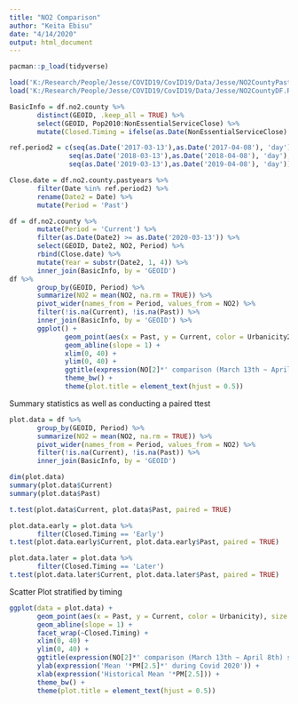 ---
title: "NO2 Comparison"
author: "Keita Ebisu"
date: "4/14/2020"
output: html_document
---


```{r cars, include=FALSE}
pacman::p_load(tidyverse)
```


```{r pressure, echo=TRUE}
load('K:/Research/People/Jesse/COVID19/CovID19/Data/Jesse/NO2CountyPastYearDF.RData')
load('K:/Research/People/Jesse/COVID19/CovID19/Data/Jesse/NO2CountyDF.RData')

BasicInfo = df.no2.county %>% 
       distinct(GEOID, .keep_all = TRUE) %>% 
       select(GEOID, Pop2010:NonEssentialServiceClose) %>% 
       mutate(Closed.Timing = ifelse(as.Date(NonEssentialServiceClose) >= as.Date('2020-03-25') | is.na(NonEssentialServiceClose),'Later', 'Early'))

ref.period2 = c(seq(as.Date('2017-03-13'),as.Date('2017-04-08'), 'day'),
               seq(as.Date('2018-03-13'),as.Date('2018-04-08'), 'day'),
               seq(as.Date('2019-03-13'),as.Date('2019-04-08'), 'day'))

Close.date = df.no2.county.pastyears %>% 
       filter(Date %in% ref.period2) %>% 
       rename(Date2 = Date) %>% 
       mutate(Period = 'Past')

df = df.no2.county %>% 
       mutate(Period = 'Current') %>% 
       filter(as.Date(Date2) >= as.Date('2020-03-13')) %>% 
       select(GEOID, Date2, NO2, Period) %>% 
       rbind(Close.date) %>% 
       mutate(Year = substr(Date2, 1, 4)) %>% 
       inner_join(BasicInfo, by = 'GEOID') 
df %>% 
       group_by(GEOID, Period) %>% 
       summarize(NO2 = mean(NO2, na.rm = TRUE)) %>% 
       pivot_wider(names_from = Period, values_from = NO2) %>% 
       filter(!is.na(Current), !is.na(Past)) %>% 
       inner_join(BasicInfo, by = 'GEOID') %>% 
       ggplot() +
              geom_point(aes(x = Past, y = Current, color = Urbanicity2), size =2) +
              geom_abline(slope = 1) +
              xlim(0, 40) +
              ylim(0, 40) +
              ggtitle(expression(NO[2]*' comparison (March 13th ~ April 8th) ')) +
              theme_bw() +
              theme(plot.title = element_text(hjust = 0.5))


```

Summary statistics as well as conducting a paired ttest
```{r}
plot.data = df %>% 
       group_by(GEOID, Period) %>% 
       summarize(NO2 = mean(NO2, na.rm = TRUE)) %>% 
       pivot_wider(names_from = Period, values_from = NO2) %>% 
       filter(!is.na(Current), !is.na(Past)) %>% 
       inner_join(BasicInfo, by = 'GEOID') 

dim(plot.data)
summary(plot.data$Current)
summary(plot.data$Past)

t.test(plot.data$Current, plot.data$Past, paired = TRUE)

plot.data.early = plot.data %>% 
       filter(Closed.Timing == 'Early')
t.test(plot.data.early$Current, plot.data.early$Past, paired = TRUE)

plot.data.later = plot.data %>% 
       filter(Closed.Timing == 'Later')
t.test(plot.data.later$Current, plot.data.later$Past, paired = TRUE)

```

Scatter Plot stratified by timing
```{r}
ggplot(data = plot.data) +
       geom_point(aes(x = Past, y = Current, color = Urbanicity), size =2) +
       geom_abline(slope = 1) +
       facet_wrap(~Closed.Timing) +
       xlim(0, 40) +
       ylim(0, 40) +
       ggtitle(expression(NO[2]*' comparison (March 13th ~ April 8th) stratified by Non-essential Closure Status')) +
       ylab(expression('Mean '*PM[2.5]*' during Covid 2020')) +
       xlab(expression('Historical Mean '*PM[2.5])) +
       theme_bw() +
       theme(plot.title = element_text(hjust = 0.5))

```

